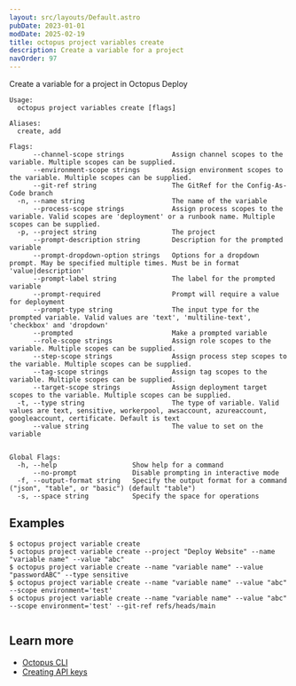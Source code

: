 ```yaml
---
layout: src/layouts/Default.astro
pubDate: 2023-01-01
modDate: 2025-02-19
title: octopus project variables create
description: Create a variable for a project
navOrder: 97
---
```


Create a variable for a project in Octopus Deploy

```
Usage:
  octopus project variables create [flags]

Aliases:
  create, add

Flags:
      --channel-scope strings            Assign channel scopes to the variable. Multiple scopes can be supplied.
      --environment-scope strings        Assign environment scopes to the variable. Multiple scopes can be supplied.
      --git-ref string                   The GitRef for the Config-As-Code branch
  -n, --name string                      The name of the variable
      --process-scope strings            Assign process scopes to the variable. Valid scopes are 'deployment' or a runbook name. Multiple scopes can be supplied.
  -p, --project string                   The project
      --prompt-description string        Description for the prompted variable
      --prompt-dropdown-option strings   Options for a dropdown prompt. May be specified multiple times. Must be in format 'value|description'
      --prompt-label string              The label for the prompted variable
      --prompt-required                  Prompt will require a value for deployment
      --prompt-type string               The input type for the prompted variable. Valid values are 'text', 'multiline-text', 'checkbox' and 'dropdown'
      --prompted                         Make a prompted variable
      --role-scope strings               Assign role scopes to the variable. Multiple scopes can be supplied.
      --step-scope strings               Assign process step scopes to the variable. Multiple scopes can be supplied.
      --tag-scope strings                Assign tag scopes to the variable. Multiple scopes can be supplied.
      --target-scope strings             Assign deployment target scopes to the variable. Multiple scopes can be supplied.
  -t, --type string                      The type of variable. Valid values are text, sensitive, workerpool, awsaccount, azureaccount, googleaccount, certificate. Default is text
      --value string                     The value to set on the variable


Global Flags:
  -h, --help                   Show help for a command
      --no-prompt              Disable prompting in interactive mode
  -f, --output-format string   Specify the output format for a command ("json", "table", or "basic") (default "table")
  -s, --space string           Specify the space for operations

```

## Examples

<SamplesInstance />

```
$ octopus project variable create
$ octopus project variable create --project "Deploy Website" --name "variable name" --value "abc"
$ octopus project variable create --name "variable name" --value "passwordABC" --type sensitive
$ octopus project variable create --name "variable name" --value "abc" --scope environment='test'
$ octopus project variable create --name "variable name" --value "abc" --scope environment='test' --git-ref refs/heads/main


```

## Learn more

- [Octopus CLI](/docs/octopus-rest-api/cli)
- [Creating API keys](/docs/octopus-rest-api/how-to-create-an-api-key)